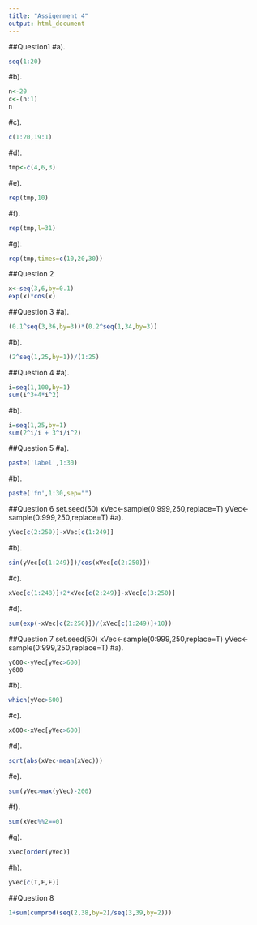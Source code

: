 ```yaml
---
title: "Assigenment 4"
output: html_document
---
```


##Question1
#a).
```r
seq(1:20)
```
#b).
```r
n<-20
c<-(n:1)
n
```
#c).
```r
c(1:20,19:1)
```
#d).
```r
tmp<-c(4,6,3)
```
#e).
```r
rep(tmp,10)
```
#f). 
```r
rep(tmp,l=31)
```
#g).
```r
rep(tmp,times=c(10,20,30))
```

##Question 2
```r
x<-seq(3,6,by=0.1)
exp(x)*cos(x)
```

##Question 3
#a).
```r
(0.1^seq(3,36,by=3))*(0.2^seq(1,34,by=3))
```
#b).
```r
(2^seq(1,25,by=1))/(1:25)
```

##Question 4
#a).
```r
i=seq(1,100,by=1)
sum(i^3+4*i^2)
```
#b).
```r
i=seq(1,25,by=1)
sum(2^i/i + 3^i/i^2)
```

##Question 5
#a).
```r
paste('label',1:30)
```
#b).
```r
paste('fn',1:30,sep="")
```

##Question 6
set.seed(50)
xVec<-sample(0:999,250,replace=T)
yVec<-sample(0:999,250,replace=T)
#a).
```r
yVec[c(2:250)]-xVec[c(1:249)]
```
#b).
```r
sin(yVec[c(1:249)])/cos(xVec[c(2:250)])
```
#c).
```r
xVec[c(1:248)]+2*xVec[c(2:249)]-xVec[c(3:250)]
```
#d).
```r
sum(exp(-xVec[c(2:250)])/(xVec[c(1:249)]+10))
```

##Question 7 
set.seed(50)
xVec<-sample(0:999,250,replace=T)
yVec<-sample(0:999,250,replace=T)
#a).
```r
y600<-yVec[yVec>600]
y600
```
#b).
```r
which(yVec>600)
```
#c).
```r
x600<-xVec[yVec>600]
```
#d).
```r
sqrt(abs(xVec-mean(xVec)))
```
#e).
```r
sum(yVec>max(yVec)-200)
```
#f).
```r
sum(xVec%%2==0)
```
#g).
```r
xVec[order(yVec)]
```
#h).
```r
yVec[c(T,F,F)]
```

##Question 8
```r
1+sum(cumprod(seq(2,38,by=2)/seq(3,39,by=2)))
```














